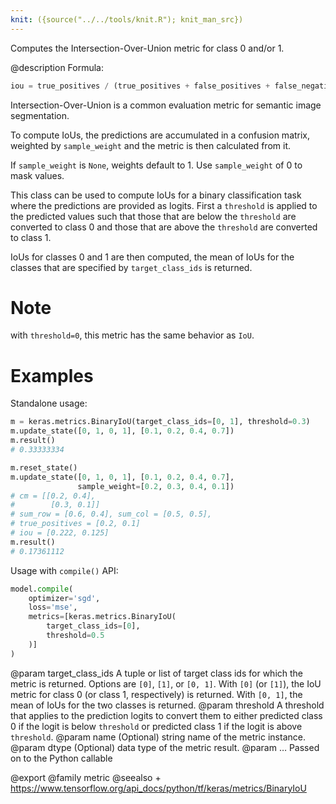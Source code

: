 ```yaml
---
knit: ({source("../../tools/knit.R"); knit_man_src})
---
```

Computes the Intersection-Over-Union metric for class 0 and/or 1.

@description
Formula:

```python
iou = true_positives / (true_positives + false_positives + false_negatives)
```
Intersection-Over-Union is a common evaluation metric for semantic image
segmentation.

To compute IoUs, the predictions are accumulated in a confusion matrix,
weighted by `sample_weight` and the metric is then calculated from it.

If `sample_weight` is `None`, weights default to 1.
Use `sample_weight` of 0 to mask values.

This class can be used to compute IoUs for a binary classification task
where the predictions are provided as logits. First a `threshold` is applied
to the predicted values such that those that are below the `threshold` are
converted to class 0 and those that are above the `threshold` are converted
to class 1.

IoUs for classes 0 and 1 are then computed, the mean of IoUs for the classes
that are specified by `target_class_ids` is returned.

# Note
with `threshold=0`, this metric has the same behavior as `IoU`.

# Examples
Standalone usage:

```python
m = keras.metrics.BinaryIoU(target_class_ids=[0, 1], threshold=0.3)
m.update_state([0, 1, 0, 1], [0.1, 0.2, 0.4, 0.7])
m.result()
# 0.33333334
```

```python
m.reset_state()
m.update_state([0, 1, 0, 1], [0.1, 0.2, 0.4, 0.7],
               sample_weight=[0.2, 0.3, 0.4, 0.1])
# cm = [[0.2, 0.4],
#        [0.3, 0.1]]
# sum_row = [0.6, 0.4], sum_col = [0.5, 0.5],
# true_positives = [0.2, 0.1]
# iou = [0.222, 0.125]
m.result()
# 0.17361112
```

Usage with `compile()` API:

```python
model.compile(
    optimizer='sgd',
    loss='mse',
    metrics=[keras.metrics.BinaryIoU(
        target_class_ids=[0],
        threshold=0.5
    )]
)
```

@param target_class_ids A tuple or list of target class ids for which the
    metric is returned. Options are `[0]`, `[1]`, or `[0, 1]`. With
    `[0]` (or `[1]`), the IoU metric for class 0 (or class 1,
    respectively) is returned. With `[0, 1]`, the mean of IoUs for the
    two classes is returned.
@param threshold A threshold that applies to the prediction logits to convert
    them to either predicted class 0 if the logit is below `threshold`
    or predicted class 1 if the logit is above `threshold`.
@param name (Optional) string name of the metric instance.
@param dtype (Optional) data type of the metric result.
@param ... Passed on to the Python callable

@export
@family metric
@seealso
+ <https://www.tensorflow.org/api_docs/python/tf/keras/metrics/BinaryIoU>
